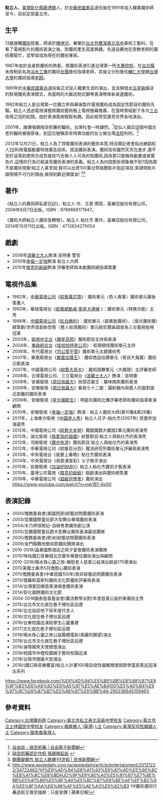 {{copyedit}}
{{Advert|time=2018-06-20T07:10:28+00:00}}
'''粘立人'''{{BD|1969年|3月15日|||}}，[[臺灣|臺灣]][[彰化縣|彰化縣]][[鹿港鎮|鹿港鎮]]人，於[[中華民國憲兵|中華民國憲兵]]退伍後在1991年投入職業魔術師至今，目前定居臺北市。

==生平==

13歲接觸[[魔術|魔術]]技藝，師承於[[陳坤河|陳坤河]]，畢業於[[台北市|台北]][[外雙溪|外雙溪]][[泰北高中|泰北高中]]美術工藝科。在看了電視影片的魔術表演之後，對魔術產生高度興趣。毛遂自薦地在受教老師的魔術團幫忙，並學習成為現在的魔術專家。

1987年由於自身對魔術的熱愛，將魔術表演引進台灣第一所[[大專院校|大專院校]]，在[[台北縣|台北縣]]未改制前名為[[真理大學|淡水工專]]的魔術[[學生社團|社團]]擔任指導老師，其後又分別擔任[[輔仁大學|輔仁大學]]跟[[台灣大學|台灣大學]]的魔術指導[[老師|老師]]。

1991年於[[中華民國憲兵|中華民國憲兵]]退役後正式投入職業生涯的演出，並且開發出[[五星級|五星級]]飯店的駐場魔術表演模式，為當時的大飯店制式鋼琴表演帶來新桌邊魔術。

1992年粘立人是台灣第一位獨立參與幕後製作電視魔術成為固定性節目的魔術先驅。粘立人透過電視演藝將魔術藝術搬上電視螢幕推廣，在當時曾經創下多次[[老三台|三台]]收視之冠的紀錄。由於表演風格輕鬆有趣，因此經常受邀至世界各地演出。

2001年，踢爆張穎隔空抓藥的騙術，台灣社會一時譁然。<ref>[http://www.libertytimes.com.tw/2001/new/jan/5/today-f1.htm 自由談 - 隔空抓藥 | 自由電子新聞網]</ref>從仙人摘豆這個中國古老的騙術被揭穿後，到這位號稱具有特異功能的女士被台灣[[法院|法院]]判刑。<ref>[http://www.epochtimes.com/b5/1/4/11/n75326.htm 隔空抓藥認定作假 張穎被起訴] {{webarchive|url=https://web.archive.org/web/20131005002054/http://www.epochtimes.com/b5/1/4/11/n75326.htm |date=2013-10-05 }}</ref>

2012年12月21日，粘立人為了捍衛魔術表演的藝術本質,特召開記者會指出網路紅人[[Yif|Yif]]利用電腦動畫特效廣告技術，捏造魔術表演。魔術技術雖然天天在進步,還不至於淪落到使用合成剪接技巧去做人人可為的假魔術,因為那只能稱為動畫或者廣告片,這樣的行為已經違背魔術表演的真義。粘立人為何說那些現象做不到?因為那不是魔術現象!粘立人甚至說:我可以出資100萬台幣挑戰影片指定項目,來證明影片跟現場不可行的理由,做得到歡迎領獎金!
<ref>[http://WWW.SEX.com.tw/NewsContent.aspx?ntype=class&sno=2012C21L09M1 麵團變麵包 粘立人踢爆Yif造假 | 民視新聞網]{{dead link|date=2018年4月 |bot=InternetArchiveBot |fix-attempted=yes }}</ref><ref>http://www.appledaily.com.tw/appledaily/article/entertainment/20121222/34722462/Yif%E9%AD%94%E8%A1%93%E9%81%AD%E5%90%8C%E8%A1%8C%E8%BDHJD%9F%E9%80%A0%E5%81%87%E7%8E%8B%E5%81%89%E5%BF%A0%E5%BC%B7%E8%BE%AF%EF%BC%9A%E5%8F%AA%E6%98%AF%E5%AE%A3%E5%82%B3 Yif魔術遭同行轟造假王偉忠強辯：只是宣傳 | 蘋果日報]</ref>

==著作==
《粘立人的魔術師私密日記》，粘立人 作，王蓉 撰寫，喜樂亞股份有限公司，2006年8月7日出版，ISBN：9789868171947。

《魔術大師粘立人魔術急轉彎》，粘立人 粘仕杰 著作，喜樂亞股份有限公司，2014年10月11日出版。ISBN：4712834275054

==戲劇==
*2008年[[波麗士大人|波麗士大人]]飾演 巫明憲 警官 
*2010年[[幸福一定強|幸福一定強]]飾演 粘立人大師 
*2015年[[傑克的爺爺|傑克的爺爺]]飾演 評審老師與本劇魔術總指導策畫

==電視作品集==
*1992年，[[中華電視公司|中華電視公司]]《[[綜藝萬花筒|綜藝萬花筒]]》：魔術單元〈奇人異事〉魔術單元幕後策畫人
*1993年，華視電視台《[[綜藝總動員`衛星大連線|綜藝總動員`衛星大連線]] 》：魔術單元〈特異功能〉主秀
*1998年，[[中國電視公司|中國電視公司]]《[[紅白勝利|紅白勝利]]》：魔術單元〈超異能魔術〉、〈兩光魔術團〉總策劃/世界首創新型態〈整人街頭魔術〉單元經尼爾森調查為三台電視收視冠軍
*2003年，[[衛視中文台|衛視中文台]]《[[魔星高照|魔星高照]]》魔術節目主持與表演
*2004年，[[東森綜合台|東森綜合台]]《[[哇哈哈特笑公司|哇哈哈特笑公司]]》：街頭搞怪魔術單元主持
*2006年，年代電視台《[[包公管不管|包公管不管]]》魔術單元主題魔術秀
*2007年，東風衛視台《[[東風估價王|東風估價王]]》：魔術商品估價單元〈奇貨大蒐藏〉魔術示範表演
*2007年，中國電視公司《[[綜藝大哥大|綜藝大哥大]]》：魔術競賽單元〈大魔競〉主評審老師
*2008年，台灣電視公司、三立電視台《[[波麗士大人|波麗士大人]]》飾演：巫明憲
*2008年，安徽衛視《[[周日我最大|周日我最大]]》街頭百變王：趣味搞笑魔術表演
*2009年，安徽衛視《[[周日我最大|周日我最大]]》看我七十二變：攝影棚內與藝人的面對面近距離的魔術表演
*2009年，安徽衛視《[[星光魔範生|星光魔範生]]》：明星的魔術比賽評審老師和魔術指導表演顧問
*2010年，安徽衛視《[[幸福一定強|幸福一定強]]》飾演：粘立人魔術大師(第10集&第26集)
*2011年，上海東方衛視《[[中國達人秀|中國達人秀]]》粘立人兒子-粘仕杰(2007年) 受邀參加海選秀
*2012年，中國電視公司《[[綜藝大本營|綜藝大本營]]》魔鏡魔鏡大魔競2單元魔術表演秀
*2012年，湖北衛視《[[我愛我的祖國|我愛我的祖國]]》綜藝節目:粘立人與粘仕杰的表演秀
*2012年，河南衛視《[[魔亦有道|魔亦有道]]》魔術節目:粘立人與粘仕杰的表演秀
*2012年，中華電視公司《綜藝百分百》魔法研究所魔術單元評審與表演秀
*2013年，中央電視台《我要上春晚》粘仕杰魔術表演
*2014年，中央電視台《我愛滿堂彩》父子聯手演出
*2015年，安徽衛視《[[加油好BABY|加油好BABY]]》粘立人粘仕杰魔術才藝表演
*2015年，臺灣公共電視《[[傑克的爺爺|傑克的爺爺]]》戲劇演出與魔術總策畫
*2019年，中華電視公司《[[超級同學會|超級同學會]]》魔術演出 https://www.youtube.com/watch?v=yqk1BT-6p00

==表演記錄==

*2000/僑務委員會(美國西部)綜藝訪問團魔術表演
*2003/宜蘭國際童玩節大型舞台專場魔術表演
*2004/木乃伊探險記-自辦售票魔術劇公演
*2005/宜蘭國際童玩節大型舞台魔術表演最佳團隊
*2005/僑務委員會(歐洲)綜藝訪問團魔術表演
*2009/金門縣戰地藝術節魔術團隊演出
*2010-2018/晶華國際酒店之除夕宴會魔術表演團隊
*2010/咪咕魔幻音樂城北京嘉年華擔任魔術演出與顧問
*2010-2018/曉水珠心靈之旅-撫慰老人慈善公益演出超過175場演出
*2011/美國土桑市5月僑胞心魔術表演
*2011/僑務委員會(中華民國100年)南非綜藝訪問團魔術表演
*2013/俄羅斯莫斯科魔術文化節魔術評審與表演
*2014/台灣愛回鄉慈善演唱會魔術表演
*2014/彰化國際魔術文化節
*2004-2018國泰慈善基金會(魔法教學派對)年度慈善公益列車魔術主秀
*2015/台北市文化就在巷子裡社區巡禮
*2016/台北站前地下街年度代言人
*2016/文化就在巷子裡社區巡禮
*2016/台東校園巡演助學生心靈重建
*2017/文化就在巷子裡社區巡禮
*2018/曉水珠心靈之旅公益團體電影(美麗的願望)演出
*2018/台北市文化就在巷子裡社區巡禮
*2018/身障微笑天使關懷演出
*2018/桃園市中壢校園親子藝術校園巡演
*2018/台南市關廟大型演出
*2018/(魔幻與音樂饗宴)粘立人計畫100場自發性偏鄉關懷弱勢學童慈善巡迴演出系列
https://www.facebook.com/%E9%AD%94%E5%B9%BB%E8%88%87%E9%9F%B3%E6%A8%82%E9%A5%97%E5%AE%B4100%E5%A0%B4%E9%97%9C%E6%87%B7%E5%88%97%E8%BB%8A-290236645159461/

==參考資料==
{{reflist}}

{{DEFAULTSORT:Nien粘}}
[[Category:台灣魔術師|Category:台灣魔術師]]
[[Category:臺北市私立泰北高級中學校友|Category:臺北市私立泰北高級中學校友]]
[[Category:臺北市立士林國民中學校友|Category:臺北市立士林國民中學校友]]
[[Category:福興鄉人_(臺灣)|Category:福興鄉人 (臺灣)]]
[[Category:粘姓|L立]]
[[Category:臺灣反同性婚姻人士|Category:臺灣反同性婚姻人士]]
[[Category:閩南裔臺灣人|Category:閩南裔臺灣人]]